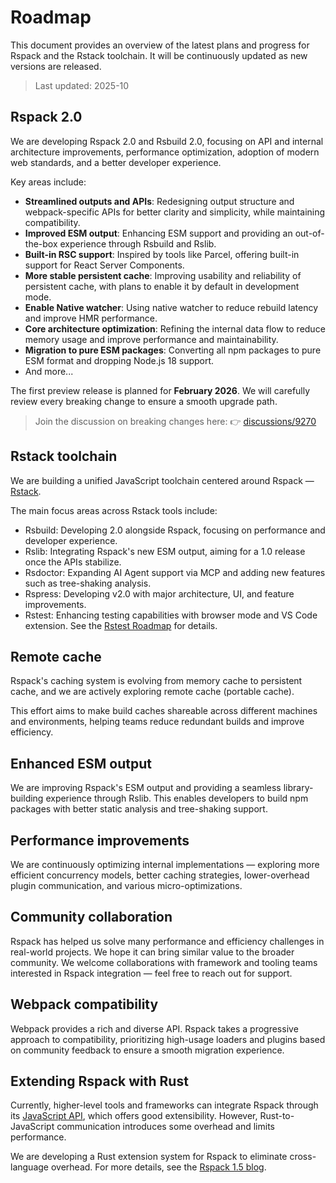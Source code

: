 # Roadmap

This document provides an overview of the latest plans and progress for Rspack and the Rstack toolchain. It will be continuously updated as new versions are released.

> Last updated: 2025-10

## Rspack 2.0

We are developing Rspack 2.0 and Rsbuild 2.0, focusing on API and internal architecture improvements, performance optimization, adoption of modern web standards, and a better developer experience.

Key areas include:

- **Streamlined outputs and APIs**: Redesigning output structure and webpack-specific APIs for better clarity and simplicity, while maintaining compatibility.
- **Improved ESM output**: Enhancing ESM support and providing an out-of-the-box experience through Rsbuild and Rslib.
- **Built-in RSC support**: Inspired by tools like Parcel, offering built-in support for React Server Components.
- **More stable persistent cache**: Improving usability and reliability of persistent cache, with plans to enable it by default in development mode.
- **Enable Native watcher**: Using native watcher to reduce rebuild latency and improve HMR performance.
- **Core architecture optimization**: Refining the internal data flow to reduce memory usage and improve performance and maintainability.
- **Migration to pure ESM packages**: Converting all npm packages to pure ESM format and dropping Node.js 18 support.
- And more...

The first preview release is planned for **February 2026**. We will carefully review every breaking change to ensure a smooth upgrade path.

> Join the discussion on breaking changes here: 👉 [discussions/9270](https://github.com/web-infra-dev/rspack/discussions/9270)

## Rstack toolchain

We are building a unified JavaScript toolchain centered around Rspack — [Rstack](/guide/start/ecosystem#rstack).

The main focus areas across Rstack tools include:

- Rsbuild: Developing 2.0 alongside Rspack, focusing on performance and developer experience.
- Rslib: Integrating Rspack's new ESM output, aiming for a 1.0 release once the APIs stabilize.
- Rsdoctor: Expanding AI Agent support via MCP and adding new features such as tree-shaking analysis.
- Rspress: Developing v2.0 with major architecture, UI, and feature improvements.
- Rstest: Enhancing testing capabilities with browser mode and VS Code extension. See the [Rstest Roadmap](https://github.com/web-infra-dev/rstest/issues/85) for details.

## Remote cache

Rspack's caching system is evolving from memory cache to persistent cache, and we are actively exploring remote cache (portable cache).

This effort aims to make build caches shareable across different machines and environments, helping teams reduce redundant builds and improve efficiency.

## Enhanced ESM output

We are improving Rspack's ESM output and providing a seamless library-building experience through Rslib. This enables developers to build npm packages with better static analysis and tree-shaking support.

## Performance improvements

We are continuously optimizing internal implementations — exploring more efficient concurrency models, better caching strategies, lower-overhead plugin communication, and various micro-optimizations.

## Community collaboration

Rspack has helped us solve many performance and efficiency challenges in real-world projects. We hope it can bring similar value to the broader community. We welcome collaborations with framework and tooling teams interested in Rspack integration — feel free to reach out for support.

## Webpack compatibility

Webpack provides a rich and diverse API. Rspack takes a progressive approach to compatibility, prioritizing high-usage loaders and plugins based on community feedback to ensure a smooth migration experience.

## Extending Rspack with Rust

Currently, higher-level tools and frameworks can integrate Rspack through its [JavaScript API](/api/javascript-api/index), which offers good extensibility. However, Rust-to-JavaScript communication introduces some overhead and limits performance.

We are developing a Rust extension system for Rspack to eliminate cross-language overhead. For more details, see the [Rspack 1.5 blog](/blog/announcing-1-5#extending-rspack-with-rust).
